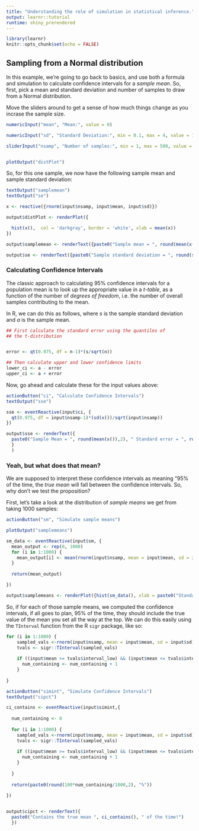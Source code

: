 ```yaml
---
title: "Understanding the role of simulation in statistical inference."
output: learnr::tutorial
runtime: shiny_prerendered
---
```


```r
library(learnr)
knitr::opts_chunk$set(echo = FALSE)
```


## Sampling from a Normal distribution

In this example, we're going to go back to basics, and use both a formula and simulation to calculate confidence intervals for a *sample mean*. So, first, pick a mean and standard deviation and number of samples to draw from a Normal distribution. 

Move the sliders around to get a sense of how much things change as you incrase the sample size.



```r

numericInput("mean", "Mean:", value = 0)

numericInput("sd", "Standard Deviation:", min = 0.1, max = 4, value = 1)

sliderInput("nsamp", "Number of samples:", min = 1, max = 500, value = 20)


plotOutput("distPlot")
```

So, for this one sample, we now have  the following sample mean and sample standard deviation:
```r
textOutput("samplemean")
textOutput("se")
```

```r

x <- reactive({rnorm(input$nsamp, input$mean, input$sd)})

output$distPlot <- renderPlot({

  hist(x(),  col = 'darkgray', border = 'white', xlab = mean(x))
})

output$samplemean <- renderText({paste0("Sample mean = ", round(mean(x()),2))})

output$se <- renderText({paste0("Sample standard deviation = ", round(sd(x()),2))})

```

### Calculating Confidence Intervals

The classic approach to calculating 95% confidence intervals for a population mean is to look up the appropriate value in a *t-table*, as a function of the number of *degrees of freedom*, i.e. the number of overall samples contributing to the mean.

In R, we can do this as follows, where $s$ is the sample standard deviation and $a$ is the sample mean.

```r

## First calculate the standard error using the quantiles of 
## the t-distribution


error <- qt(0.975, df = n-1)*(s/sqrt(n))

## Then calculate upper and lower confidence limits
lower_ci <- a - error
upper_ci <- a + error

```

Now, go ahead and calculate these for the input values above:

```r
actionButton("ci", "Calculate Confidence Intervals")
textOutput("sse")
```

```r
sse <- eventReactive(input$ci, {
  qt(0.975, df = input$nsamp-1)*(sd(x())/sqrt(input$nsamp))
})

output$sse <- renderText({
  paste0("Sample Mean = ", round(mean(x()),2), " Standard error = ", round(sse(), 2)," 95% CI  =", round(mean(x()) - sse(),2), ", ",round(mean(x())+sse(),2))
  }
  )
```

### Yeah, but what does that mean?

We are supposed to interpret these confidence intervals as meaning "95% of the time, the *true mean* will fall between the confidence intervals. So, why don't we test the proposition?

First, let's take a look at the distribution of *sample means* we get from taking 1000 samples:

```r
actionButton("sm", "Simulate sample means")

plotOutput("samplemeans")
```

```r

sm_data <- eventReactive(input$sm, {
  mean_output <- rep(0, 1000)
  for (i in 1:1000) {
    mean_output[i] <- mean(rnorm(input$nsamp, mean = input$mean, sd = input$sd))
  }
  
  return(mean_output)

})

output$samplemeans <- renderPlot({hist(sm_data(), xlab = paste0("Standard error of the mean = ", round(1.67*sd(sm_data()),2)))})

```

So, if for each of those sample means, we computed the confidence intervals, if all goes to plan, 95% of the time, they should include the true value of the mean you set all the way at the top. We can do this easily using the `TInterval` function from the R `sigr` package, like so:

```r
for (i in 1:1000) {
    sampled_vals <-rnorm(input$nsamp, mean = input$mean, sd = input$sd)
    tvals <- sigr::TInterval(sampled_vals)
    
    if ((input$mean >= tvals$interval_low) && (input$mean <= tvals$interval_high)) {
      num_containing <- num_containing + 1
    }
    
}

```

```r
actionButton("simint", "Simulate Confidence Intervals")
textOutput("cipct")
```

```r

ci_contains <- eventReactive(input$simint,{
  
  num_containing <- 0
  
  for (i in 1:1000) {
    sampled_vals <-rnorm(input$nsamp, mean = input$mean, sd = input$sd)
    tvals <- sigr::TInterval(sampled_vals)
    
    if ((input$mean >= tvals$interval_low) && (input$mean <= tvals$interval_high)) {
      num_containing <- num_containing + 1
    }
    
  }
  
  return(paste0(round(100*num_containing/1000,2), "%"))
  
})


output$cipct <- renderText({
  paste0("Contains the true mean ", ci_contains(), " of the time!")
  })

```

